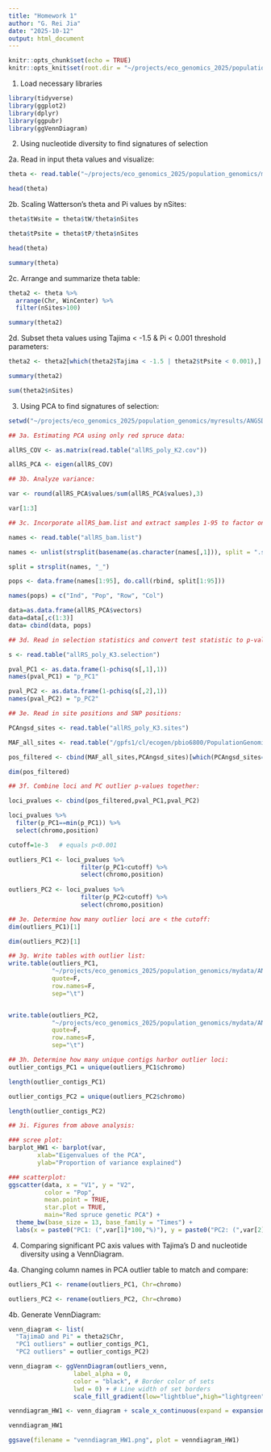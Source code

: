```yaml
---
title: "Homework 1"
author: "G. Rei Jia"
date: "2025-10-12"
output: html_document
---
```


```r
knitr::opts_chunk$set(echo = TRUE)
knitr::opts_knit$set(root.dir = "~/projects/eco_genomics_2025/population_genomics/myresults/ANGSD_HW1/diversity/")
```

1. Load necessary libraries
```r
library(tidyverse)
library(ggplot2)
library(dplyr)
library(ggpubr)
library(ggVennDiagram)
```

2. Using nucleotide diversity to find signatures of selection

2a. Read in input theta values and visualize:
```r
theta <- read.table("~/projects/eco_genomics_2025/population_genomics/myresults/ANGSD_HW1/diversity/_ALL_win50000_step50000.thetas", sep="\t", header=T)

head(theta)
```

2b. Scaling Watterson's theta and Pi values by nSites:
```r
theta$tWsite = theta$tW/theta$nSites

theta$tPsite = theta$tP/theta$nSites

head(theta)

summary(theta)
```

2c. Arrange and summarize theta table:
```r
theta2 <- theta %>%
  arrange(Chr, WinCenter) %>%
  filter(nSites>100)

summary(theta2)
```

2d. Subset theta values using Tajima < -1.5 & Pi < 0.001 threshold parameters:
```r
theta2 <- theta2[which(theta2$Tajima < -1.5 | theta2$tPsite < 0.001),]

summary(theta2)

sum(theta2$nSites)
```

3. Using PCA to find signatures of selection:

```r
setwd("~/projects/eco_genomics_2025/population_genomics/myresults/ANGSD_HW1/PCA_ADMIX_HW1")

## 3a. Estimating PCA using only red spruce data:

allRS_COV <- as.matrix(read.table("allRS_poly_K2.cov"))

allRS_PCA <- eigen(allRS_COV)

## 3b. Analyze variance:

var <- round(allRS_PCA$values/sum(allRS_PCA$values),3)

var[1:3]

## 3c. Incorporate allRS_bam.list and extract samples 1-95 to factor only for red spruce:

names <- read.table("allRS_bam.list")

names <- unlist(strsplit(basename(as.character(names[,1])), split = ".sorted.rmdup.bam"))

split = strsplit(names, "_")

pops <- data.frame(names[1:95], do.call(rbind, split[1:95]))

names(pops) = c("Ind", "Pop", "Row", "Col")

data=as.data.frame(allRS_PCA$vectors)
data=data[,c(1:3)]
data= cbind(data, pops)

## 3d. Read in selection statistics and convert test statistic to p-values:

s <- read.table("allRS_poly_K3.selection")

pval_PC1 <- as.data.frame(1-pchisq(s[,1],1))
names(pval_PC1) = "p_PC1"

pval_PC2 <- as.data.frame(1-pchisq(s[,2],1))
names(pval_PC2) = "p_PC2"

## 3e. Read in site positions and SNP positions:

PCAngsd_sites <- read.table("allRS_poly_K3.sites")

MAF_all_sites <- read.table("/gpfs1/cl/ecogen/pbio6800/PopulationGenomics/ANGSD/allRS_poly.mafs.gz", header=T)

pos_filtered <- cbind(MAF_all_sites,PCAngsd_sites)[which(PCAngsd_sites==1),]

dim(pos_filtered)

## 3f. Combine loci and PC outlier p-values together:

loci_pvalues <- cbind(pos_filtered,pval_PC1,pval_PC2)

loci_pvalues %>%
  filter(p_PC1==min(p_PC1)) %>%
  select(chromo,position)

cutoff=1e-3   # equals p<0.001

outliers_PC1 <- loci_pvalues %>%
                    filter(p_PC1<cutoff) %>%
                    select(chromo,position)
                    
outliers_PC2 <- loci_pvalues %>%
                    filter(p_PC2<cutoff) %>%
                    select(chromo,position)

## 3e. Determine how many outlier loci are < the cutoff:
dim(outliers_PC1)[1]

dim(outliers_PC2)[1]

## 3g. Write tables with outlier list:
write.table(outliers_PC1,
            "~/projects/eco_genomics_2025/population_genomics/mydata/ANGSD_HW1/outliers_PC1_RS",
            quote=F,
            row.names=F,
            sep="\t")


write.table(outliers_PC2,
            "~/projects/eco_genomics_2025/population_genomics/mydata/ANGSD_HW1/outliers_PC2_RS",
            quote=F,
            row.names=F,
            sep="\t")

## 3h. Determine how many unique contigs harbor outlier loci:
outlier_contigs_PC1 = unique(outliers_PC1$chromo)

length(outlier_contigs_PC1)

outlier_contigs_PC2 = unique(outliers_PC2$chromo)

length(outlier_contigs_PC2)

## 3i. Figures from above analysis:

### scree plot:
barplot_HW1 <- barplot(var, 
        xlab="Eigenvalues of the PCA", 
        ylab="Proportion of variance explained")

### scatterplot:
ggscatter(data, x = "V1", y = "V2",
          color = "Pop",
          mean.point = TRUE,
          star.plot = TRUE,
          main="Red spruce genetic PCA") +
  theme_bw(base_size = 13, base_family = "Times") +
  labs(x = paste0("PC1: (",var[1]*100,"%)"), y = paste0("PC2: (",var[2]*100,"%)"))

```

4. Comparing significant PC axis values with Tajima's D and nucleotide diversity using a VennDiagram.

4a. Changing column names in PCA outlier table to match and compare:
```r
outliers_PC1 <- rename(outliers_PC1, Chr=chromo)

outliers_PC2 <- rename(outliers_PC2, Chr=chromo)
```

4b. Generate VennDiagram:
```r
venn_diagram <- list( 
  "TajimaD and Pi" = theta2$Chr, 
  "PC1 outliers" = outlier_contigs_PC1, 
  "PC2 outliers" = outlier_contigs_PC2)

venn_diagram <- ggVennDiagram(outliers_venn,
                  label_alpha = 0,
                  color = "black", # Border color of sets
                  lwd = 0) + # Line width of set borders
                  scale_fill_gradient(low="lightblue",high="lightgreen")

venndiagram_HW1 <- venn_diagram + scale_x_continuous(expand = expansion(mult = .2))

venndiagram_HW1

ggsave(filename = "venndiagram_HW1.png", plot = venndiagram_HW1)

```
